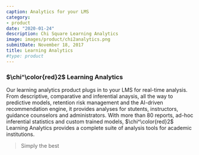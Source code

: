```yaml
---
caption: Analytics for your LMS
category:
- product
date: "2020-01-24"
description: Chi Square Learning Analytics
image: images/product/chi2analytics.png
submitDate: November 18, 2017
title: Learning Analytics
#type: product
---
```

### $\chi^\color{red}2$ Learning Analytics

Our learning analytics product plugs in to your LMS for real-time analysis. From descriptive, comparative and inferential anaysis, all the way to predictive models, retention risk management and the AI-driven recommendation engine, it provides analyses for stutents, instructors, guidance counselors and administrators. With more than 80 reports, ad-hoc inferential statistics and custom trained models, $\chi^\color{red}2$ Learning Analytics provides a complete suite of analysis tools for academic institutions. 

> Simply the best

